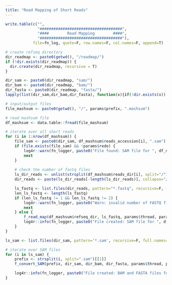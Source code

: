 ```yaml
---
title: "Read Mapping of Short Reads"
---
```


```r
write.table(c("",
              "####################################",
              "####        Read Mapping        ####",
              "####################################"),
            file=fn_log, quote=F, row.names=F, col.names=F, append=T)

# create refseq directory
dir_readmap <- paste0(getwd(), "/readmap/")
if (!dir.exists(dir_readmap)) {
  dir.create(dir_readmap, recursive = T)
}

dir_sam <- paste0(dir_readmap, "sam/")
dir_bam <- paste0(dir_readmap, "bam/")
dir_fasta <- paste0(dir_readmap, "fasta/")
lapply(list(dir_sam,dir_bam,dir_fasta), function(x){if(!dir.exists(x)) dir.create(x, recursive=T)})

# input/output files
file_mashsum <- paste0(getwd(), "/", params$prefix, ".mashsum")
```

```r
# read mashsum file
df_mashsum <- data.table::fread(file_mashsum)

# iterate over all short reads
for (i in 1:nrow(df_mashsum)) {
    file_sam <- paste0(dir_sam, df_mashsum$reads_accession[i], ".sam")
    if (file.exists(file_sam) && !params$redo) {
        log4r::warn(fn_logger, paste0("File found: SAM file for ", df_mashsum$reads_accession[i], ". Skipped."))
        next
    }
    
    # check the number of fastq files
    ls_dir_reads <- unlist(strsplit(df_mashsum$reads_dir[i], split="/"))
    dir_reads <- paste(ls_dir_reads[-length(ls_dir_reads)], collapse="/")

    ls_fastq <- list.files(dir_reads, pattern="*.fastq", recursive=F, full.names=T)
    len_ls_fastq <- length(ls_fastq)
    if (len_ls_fastq != 1 && len_ls_fastq != 2) {
        log4r::warn(fn_logger, paste0("Warn: invalid number of FASTQ file for ", df_mashsum$reads_accession[i], " (", len_ls_fastq, "). Skipped."))
        next
    } else {
        f_read_map(df_mashsum$refseq_dir, ls_fastq, params$thread, params$exe_bwamem2, file_sam)
        log4r::info(fn_logger, paste0("File created: SAM file for ", df_mashsum$reads_accession[i], "."))
    }
}
```

```r
ls_sam <- list.files(dir_sam, pattern='*.sam', recursive=F, full.names=F)

# iterate over SAM files
for (i in ls_sam) {
    prefix <- strsplit(i, split=".sam")[[1]]
    f_convert_SAM(prefix, dir_sam, dir_bam, dir_fasta, params$thread, params$exe_samtools)

    log4r::info(fn_logger, paste0("File created: BAM and FASTA files for ", prefix, "."))
}
```